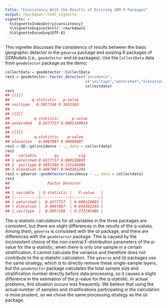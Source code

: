 ```yaml
---
title: "Consistency With the Results of Existing GDM R Packages"
output: rmarkdown::html_vignette
vignette: >
  %\VignetteIndexEntry{consistency}
  %\VignetteEngine{knitr::rmarkdown}
  %\VignetteEncoding{UTF-8}
---
```




This vignette discusses the consistency of results between the basic geographic detector in the `gdverse` package and existing R packages of GDModels (i.e., `geodetector` and `GD` packages). Use the `CollectData` data from `geodetector` package as the demo;



``` r
collectdata = geodetector::CollectData
res1 = geodetector::factor_detector("incidence",
                                    c("soiltype","watershed","elevation"),
                                    collectdata)
res1
## [[1]]
##          q-statistic   p-value
## soiltype   0.3857168 0.3632363
## 
## [[2]]
##           q-statistic      p-value
## watershed   0.6377737 0.0001169914
## 
## [[3]]
##           q-statistic    p-value
## elevation   0.6067087 0.04080407
res2 = GD::gd(incidence ~ ., data = collectdata)
res2
##    variable        qv         sig
## 1 watershed 0.6377737 0.000128803
## 2  soiltype 0.3857168 0.372145486
## 3 elevation 0.6067087 0.043382244
res3 = gdverse::geodetector(incidence ~ ., data = collectdata)
res3
##                 Factor Detector            
## 
## | variable  | Q-statistic |   P-value   |
## |:---------:|:-----------:|:-----------:|
## | watershed |  0.6377737  | 0.000128803 |
## | elevation |  0.6067087  | 0.043382244 |
## | soiltype  |  0.3857168  | 0.372145486 |
```

The q-statistic calculations for all variables in the three packages are consistent, but there are slight differences in the results of the q-values. Among them, `gdverse` is consistent with the `GD` package, and there are differences with the `geodetector` package. This is caused by the inconsistent choice of the non-central F-distribution parameters of the p-value for the q-statistic; when there is only one sample in a certain stratification, it cannot calculate the variance and therefore does not contribute to the q-statistic calculation. The `gdverse` and `GD` packages use the same strategy, which is to directly remove these single-sample layers, but the `geodetector` package calculates the total sample size and stratification number directly before data processing, so it causes a slight difference in the estimation of the p-value for the q-statistic. In actual problems, this situation occurs less frequently. We believe that using the actual number of samples and stratifications participating in the calculation is more prudent, so we chose the same processing strategy as the `GD` package.
